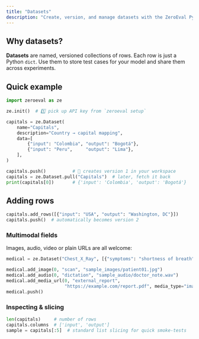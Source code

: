```yaml
---
title: "Datasets"
description: "Create, version, and manage datasets with the ZeroEval Python SDK."
---
```


## Why datasets?

**Datasets** are named, versioned collections of rows. Each row is just a Python `dict`. Use them to store test cases for your model and share them across experiments.

## Quick example

```python
import zeroeval as ze

ze.init()  # 1️⃣ pick up API key from `zeroeval setup`

capitals = ze.Dataset(
    name="Capitals",
    description="Country → capital mapping",
    data=[
        {"input": "Colombia", "output": "Bogotá"},
        {"input": "Peru",     "output": "Lima"},
    ],
)

capitals.push()          # 🚀 creates version 1 in your workspace
capitals = ze.Dataset.pull("Capitals")  # later, fetch it back
print(capitals[0])       # {'input': 'Colombia', 'output': 'Bogotá'}
```

## Adding rows

```python
capitals.add_rows([{"input": "USA", "output": "Washington, DC"}])
capitals.push()  # automatically becomes version 2
```

### Multimodal fields

Images, audio, video or plain URLs are all welcome:

```python
medical = ze.Dataset("Chest_X_Ray", [{"symptoms": "shortness of breath"}])

medical.add_image(0, "scan", "sample_images/patient01.jpg")
medical.add_audio(0, "dictation", "sample_audio/doctor_note.wav")
medical.add_media_url(0, "external_report",
                      "https://example.com/report.pdf", media_type="image")
medical.push()
```

### Inspecting & slicing

```python
len(capitals)     # number of rows
capitals.columns  # ['input', 'output']
sample = capitals[:5]  # standard list slicing for quick smoke-tests
```